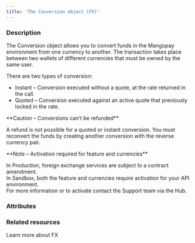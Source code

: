 ```yaml
---
title: 'The Conversion object (FX)'  
---
```


  
### Description
The Conversion object allows you to convert funds in the Mangopay environment from one currency to another. The transaction takes place between two wallets of different currencies that must be owned by the same user.   

There are two types of conversion:  
- Instant – Conversion executed without a quote, at the rate returned in the call.  
- Quoted – Conversion executed against an active quote that previously locked in the rate.  

<Warning>  
**Caution – Conversions can’t be refunded** 
  
A refund is not possible for a quoted or instant conversion. You must reconvert the funds by creating another conversion with the reverse currency pair.  
</Warning>  

<Note>  
**Note – Activation required for feature and currencies** 
  
In Production, foreign exchange services are subject to a contract amendment.   
In Sandbox, both the feature and currencies require activation for your API environment.  
For more information or to activate contact the Support team via the Hub.  
</Note>

### Attributes  

<Id />  

<QuoteId />  

<Type4 />  

<Nature />  

<CreationDate />  

<Status1 />  

<AuthorId3 />  

<DebitedWalletId2 />  

<CreditedWalletId2 />  

<DebitedFunds />  

<CreditedFunds7 />  

<ResultCode />  

<ResultMessage />  

<ExecutionDate />  

<ConversionRateResponse />  

<Tag1 />

### Related resources

<CardGroup cols={2}>
    <Card
        title="Guide"
        href="/guides/fx"
    >
        Learn more about FX
    </Card>
</CardGroup>